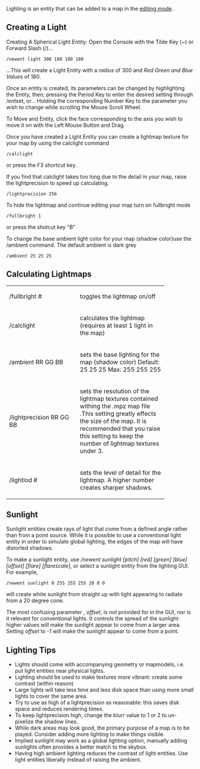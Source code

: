 Lighting is an entity that can be added to a map in the [[Editing Info|editing mode]].

== Creating a Light ==



Creating A Spherical Light Entity: 
Open the Console with the Tilde Key (~) or Forward Slash (/)...

 /newent light 300 180 180 180

...This will create a Light Entity with a ''radius'' of 300 and ''Red Green and Blue Values'' of 180.


Once an entity is created, its parameters can be changed by highlighting the Entity, then;
pressing the Period Key to enter the desired setting through /entset, or...
Holding the corresponding Number Key to the parameter you wish to change while scrolling the Mouse Scroll Wheel.

To Move and Entity, click the face corresponding to the axis you wish to move it on with the Left Mouse Button and Drag.


Once you have created a Light Entity you can create a lightmap texture for your map by using the calclight command

 /calclight 
or press the F3 shortcut key.


If you find that calclight takes too long due to the detail in your map, raise the lightprecision to speed up calculating.

 /lightprecision 256


To hide the lightmap and continue editing your map turn on fullbright mode

 /fullbright 1
or press the shotcut key "B"


To change the base ambient light color for your map (shadow color)use the /ambient command. The default ambient is dark grey

 /ambient 25 25 25

== Calculating Lightmaps ==


<table cellspacing="10" style="width:100%">

<tr>
    <td width="174">/fullbright #</td>
    <td width="219">toggles the lightmap on/off</td>
</tr>

<tr>
    <td width="174">/calclight</td>
    <td width="219">calculates the lightmap (requires at least 1 light in the map)</td>
</tr>

<tr>
    <td width="174">/ambient RR GG BB</td>
    <td width="219">sets the base lighting for the map (shadow color)
Default: 25 25 25
Max: 255 255 255</td>
</tr>

<tr>
    <td width="174">/lightprecision RR GG BB</td>
    <td width="219">sets the resolution of the lightmap textures contained withing the .mpz map file .This setting greatly effects the size of the map. It is recommended that you raise this setting to keep the number of lightmap textures under 3.</td>
</tr>

<tr>
    <td width="174">/lightlod #</td>
    <td width="219">sets the level of detail for the lightmap. A higher number creates sharper shadows.</td>
</tr>
</table>
== Sunlight ==
Sunlight entities create rays of light that come from a defined angle rather than from a point source. While it is possible to use a conventional light entity in order to simulate global lighting, the edges of the map will have distorted shadows. 

To make a sunlight entity, use ''/newent sunlight [pitch] [red] [green] [blue] [offset] [flare] [flarescale]'', or select a sunlight entity from the lighting GUI. For example, 

 /newent sunlight 0 255 255 255 20 0 0

will create white sunlight from straight up with light appearing to radiate from a 20 degree cone.

The most confusing parameter , ''offset'', is not provided for in the GUI, nor is it relevant for conventional lights. It controls the spread of the sunlight: higher values will make the sunlight appear to come from a larger area. Setting ''offset'' to -1 will make the sunlight appear to come from a point.

== Lighting Tips ==

*Lights should come with accompanying geometry or mapmodels, i.e. put light entities near physical lights.
*Lighting should be used to make textures more vibrant: create some contrast (within reason)
*Large lights will take less time and less disk space than using more small lights to cover the same area.
*Try to use as high of a lightprecision as reasonable: this saves disk space and reduces rendering times.
*To keep lightprecision high, change the blurr value to 1 or 2 to un-pixelize the shadow lines.
*While dark areas may look good, the primary purpose of a map is to be played. Consider adding more lighting to make things visible.
*Implied sunlight may work as a global lighting option, manually adding sunlights often provides a better match to the skybox.
*Having high ambient lighting reduces the contrast of light entities. Use light entities liberally instead of raising the ambient.